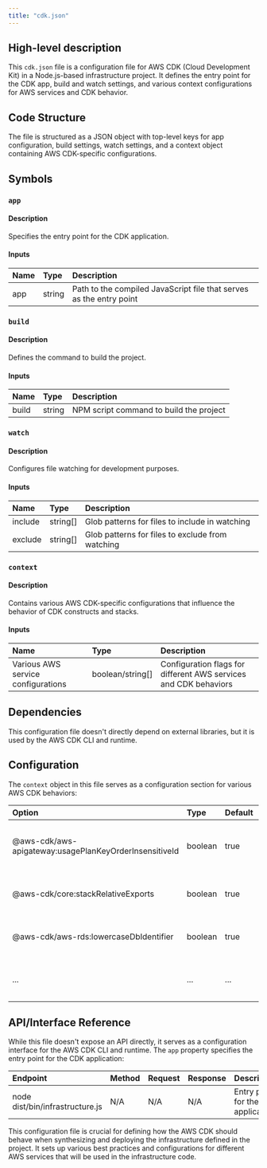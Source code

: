 ```yaml
---
title: "cdk.json"
---
```


## High-level description
This `cdk.json` file is a configuration file for AWS CDK (Cloud Development Kit) in a Node.js-based infrastructure project. It defines the entry point for the CDK app, build and watch settings, and various context configurations for AWS services and CDK behavior.

## Code Structure
The file is structured as a JSON object with top-level keys for app configuration, build settings, watch settings, and a context object containing AWS CDK-specific configurations.

## Symbols

### `app`
#### Description
Specifies the entry point for the CDK application.

#### Inputs
| Name | Type | Description |
|:-----|:-----|:------------|
| app | string | Path to the compiled JavaScript file that serves as the entry point |

### `build`
#### Description
Defines the command to build the project.

#### Inputs
| Name | Type | Description |
|:-----|:-----|:------------|
| build | string | NPM script command to build the project |

### `watch`
#### Description
Configures file watching for development purposes.

#### Inputs
| Name | Type | Description |
|:-----|:-----|:------------|
| include | string[] | Glob patterns for files to include in watching |
| exclude | string[] | Glob patterns for files to exclude from watching |

### `context`
#### Description
Contains various AWS CDK-specific configurations that influence the behavior of CDK constructs and stacks.

#### Inputs
| Name | Type | Description |
|:-----|:-----|:------------|
| Various AWS service configurations | boolean/string[] | Configuration flags for different AWS services and CDK behaviors |

## Dependencies
This configuration file doesn't directly depend on external libraries, but it is used by the AWS CDK CLI and runtime.

## Configuration
The `context` object in this file serves as a configuration section for various AWS CDK behaviors:

| Option | Type | Default | Description |
|:-------|:-----|:--------|:------------|
| @aws-cdk/aws-apigateway:usagePlanKeyOrderInsensitiveId | boolean | true | Enables order-insensitive IDs for API Gateway usage plans |
| @aws-cdk/core:stackRelativeExports | boolean | true | Enables stack-relative exports in CloudFormation |
| @aws-cdk/aws-rds:lowercaseDbIdentifier | boolean | true | Uses lowercase database identifiers for RDS |
| ... | ... | ... | (Various other AWS service-specific configurations) |

## API/Interface Reference
While this file doesn't expose an API directly, it serves as a configuration interface for the AWS CDK CLI and runtime. The `app` property specifies the entry point for the CDK application:

| Endpoint | Method | Request | Response | Description |
|:---------|:-------|:--------|:---------|:------------|
| node dist/bin/infrastructure.js | N/A | N/A | N/A | Entry point for the CDK application |

This configuration file is crucial for defining how the AWS CDK should behave when synthesizing and deploying the infrastructure defined in the project. It sets up various best practices and configurations for different AWS services that will be used in the infrastructure code.